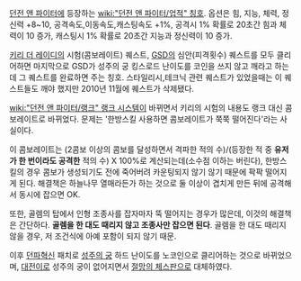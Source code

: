 [[던전 앤 파이터]]에 등장하는 [[wiki:"던전 앤 파이터/업적" 칭호]].
옵션은 힘, 지능, 체력, 정신력 +8~10, 공격속도,이동속도,캐스팅속도 +1%, 공격시 1% 확률로 20초간 힘과 체력이 10 증가, 캐스팅시 1% 확률로 20초간 지능과 정신력이 10 증가.

[[키리 더 레이디]]의 시험(콤보레이트) 퀘스트, [[GSD]]의 심안(피격횟수) 퀘스트를 모두 클리어하면 마지막으로 GSD가 성주의 궁 킹스로드 난이도를 코인을 쓰지 않고 깨라고 하는데 그 퀘스트를 완료하면 주는 칭호. 스타일리시,테크닉 관련 퀘스트가 있었을때는 이 퀘스트들도 깨야 했지만 2010년 11월에 퀘스트가 삭제됐다.

[[wiki:"던전 앤 파이터/랭크" 랭크 시스템]]이 바뀌면서 키리의 시험의 내용도 랭크 대신 콤보레이트로 바뀌었다.  문제는 '한방스킬 사용하면 콤보레이트가 쭉쭉 떨어진다'라는 사실이다.

이 콤보레이트는 (2콤보 이상의 콤보를 달성하면서 격파한 적의 수)/(등장한 적 중 '''유저가 한 번이라도 공격한''' 적의 수) X 100%로 계산되는데(소수점 이하는 버린다), 한방스킬의 경우 콤보가 생성되기도 전에 죽어버려 카운팅되지 않기 않기 때문에 팍팍 떨어지게 된다. 해결책은 하늘나무 열매라든가 하는 것으로 둘 이상이 겹치게 만든 뒤에 공격해서 동시에 잡으면 OK.

또한, 골렘의 탑에서 인형 조종사를 잡자마자 뚝 떨어지는 경우가 많은데, 이것의 해결책은 간단하다. '''골렘을 한 대도 때리지 않고 조종사만 잡으면 된다'''. 골렘을 한 대도 때리지 않을 경우, 저 조건식에 아예 포함이 되지 않기 때문.

이후 [[던파혁신]] 패치로 [[성주의 궁]] 하드 난이도를 노코인으로 클리어하는 것으로 바뀌었으며, [[대전이]]로 성주의 궁이 없어지면서 [[절망의 체스판]]으로 대체하였다.
